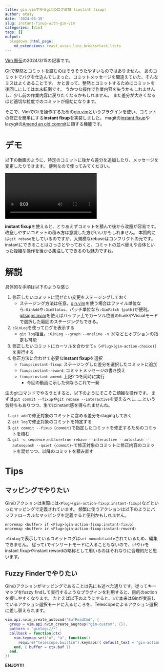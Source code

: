 ```yaml
---
title: gin.vimで捗るgitのログ改竄 (instant fixup)
author: atusy
date: '2024-03-15'
slug: instant-fixup-with-gin-vim
categories: [Vim]
tags: []
output:
  blogdown::html_page:
    md_extensions: +east_asian_line_breaks+task_lists
---
```


[Vim 駅伝](https://vim-jp.org/ekiden/)の2024/3/15の記事です。

Gitで整然とコミットを詰むのはそうそうたやすいものではありません。
あのコミットでバグを仕込んでしまった、コミットメッセージを間違えていた、そんなミスはよくあることです。
かと言って、整然とコミットするためにコミットを後回しにしては本末転倒です。
うかつな操作で作業内容を失うかもしれませんし、少し前の作業内容に戻りたくなるかもしれません。
また差分が大きくなるほど適切な粒度でのコミットが億劫になります。

そこで、VimでGitを操作するための[gin.vim]というプラグインを使い、コミットの修正を簡単にする**instant fixup**を実装しました。
magitの[instant fixup](https://magit.vc/manual/magit/Initiating-a-Commit.html)やlazygitの[Amend an old commit](https://github.com/jesseduffield/lazygit?tab=readme-ov-file#amend-an-old-commit)に類する機能です。

# デモ

以下の動画のように、特定のコミットに後から差分を追加したり、メッセージを変更したりできます。
便利なので使ってみてください。

<video autoplay controls><source src=./video/demo.mp4></video>

**instant fixup**を使えると、とりあえずコミットを積んで後から改竄が容易です。
改竄しやすいコミットの積み方は意識した方がいいかもしれません。
本質的には`git rebase`をしているのですが、大規模なrebaseはコンフリクトの元です。
instantにできることはさっさとやっておくと、コミットの並べ替えや合体といった複雑な操作を後から集注してできるのも魅力ですね。

# 解説

具体的な手順は以下のような感じ

1. 修正したいコミットに混ぜたい変更をステージングしておく
    - ステージング方法は任意。[gin.vim]を使う場合はファイル単位なら`:GinAdd`や`:GinStatus`、パッチ単位なら`:GinPatch {path}`が便利。
      [gitsigns.nvim](https://github.com/lewis6991/gitsigns.nvim)を使えばバッファ上でカーソル位置のhunkやVisualモードで選択した範囲のステージングもできる。
1. `:GinLog`を使ってログを表示する
    - `git log`相当。`:GinLog --graph --oneline -n 20`などとオプションの指定も可能
1. 修正したいコミットにカーソルを合わせて`a`（`<Plug>(gin-action-choice)`）を実行する
1. 修正方法に合わせて必要な**instant fixup**を選択
    - `fixup:instant-fixup`: ステージングした差分を選択したコミットに追加
    - `fixup:instant-reword`: コミットメッセージの書き換え
    - `fixup:instant-amend`: 上記2つを同時に実行
        - 今回の動画に示した例ならこれで一発

生のgitコマンドでやろうとすると、以下のようにそこそこ煩雑な操作です。
まずは`git commit --fixup`や`git rebase --interactive`を覚えるべし……という気持ちもありつつ、生ではinstant感を得られませんね。

1. `git add`で修正対象のコミットに含める差分をstagingしておく
1. `git log`で修正対象のコミットを特定する
1. `git commit --fixup {commit}`で指定したコミットを修正するためのコミットを積む
1. `git -c sequence.editor=true rebase --interactive --autostash --autosquash --quiet {commit}~`で修正対象のコミットに修正内容のコミットを混ぜつつ、以降のコミットを積み直す

# Tips

## マッピングでやりたい

Ginのアクションは実際には`<Plug>(gin-action-fixup:instant-fixup)`などといったマッピングで定義されています。
頻繁に使うアクションは以下のようにバッファローカルなマッピングを定義すると便利かもしれません。

```vim
nnoremap <buffer> if <Plug>(gin-action-fixup:instant-fixup)
nnoremap <buffer> ir <Plug>(gin-action-fixup:instant-reword)
```

`:GinLog`で表示しているコミットログは`set nomodifiable`されているため、編集できません。
従って`i`でインサートモードに入ることもないので、`if`や`ir`をinstant fixupやinstant rewordの略称として用いるのはそれなりに合理的だと思います。

## Fuzzy Finderでやりたい

Ginのアクションがマッピングであることは先にも述べた通りです。従ってキーマップをfuzzy findして実行するようなプラグインを利用すると、目的のactionを探しやすくなります。
たとえば以下のようにすると、`a`で本来はGinが実装しているアクション選択モードに入るところを、Telescopeによるアクション選択に差し替えられます。

```lua
vim.api.nvim_create_autocmd("BufReadCmd", {
  group = vim.api.nvim_create_augroup("gin-custom", {}),
  pattern = "ginlog://*" ,
  callback = function(ctx)
    vim.keymap.set("n", "a", function()
      require("telescope.builtin").keymaps({ default_text = "gin-action " })
    end, { buffer = ctx.buf })
  end,
})
```

**ENJOY!!!**

[gin.vim]: https:github.com/lambdalisue/gin.vim
